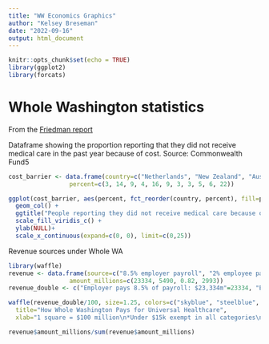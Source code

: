 ---
title: "WW Economics Graphics"
author: "Kelsey Breseman"
date: "2022-09-16"
output: html_document
---

```{r setup, include=FALSE}
knitr::opts_chunk$set(echo = TRUE)
library(ggplot2)
library(forcats)
```

# Whole Washington statistics
From the [Friedman report](https://secureservercdn.net/198.71.189.51/cz8.ce5.myftpupload.com/wp-content/uploads/2022/05/Funding-universal-healthcare-in-Washington-June-5-2021-Friedman.pdf)

Dataframe showing the proportion reporting that they did not receive medical care in the past year because of cost.
Source: Commonwealth Fund5

```{r}
cost_barrier <- data.frame(country=c("Netherlands", "New Zealand", "Australia", "UK", "Switzerland", "France", "Germany", "Sweden", "Norway", "Canada", "USA"),
                 percent=c(3, 14, 9, 4, 16, 9, 3, 3, 5, 6, 22))

ggplot(cost_barrier, aes(percent, fct_reorder(country, percent), fill=percent)) +
  geom_col() +
  ggtitle("People reporting they did not receive medical care because of cost - 2020") +
  scale_fill_viridis_c() +
  ylab(NULL)+
  scale_x_continuous(expand=c(0, 0), limit=c(0,25))
```
Revenue sources under Whole WA


```{r}
library(waffle)
revenue <- data.frame(source=c("8.5% employer payroll", "2% employee payroll", "2% sole proprietorship", "8.5% capital gains"),
                 amount_millions=c(23334, 5490, 0.82, 2993))
revenue_double <- c("Employer pays 8.5% of payroll: $23,334m"=23334, "Employee pays up to 2% of payroll: $5,490m"=5490, "2% of sole proprietorship: $0.82m"=0.82, "8.5% of capital gains: $2,993m"=2993)

waffle(revenue_double/100, size=1.25, colors=c("skyblue", "steelblue", "gray", "darkblue"),
  title="How Whole Washington Pays for Universal Healthcare",
  xlab="1 square = $100 million\n*Under $15k exempt in all categories\n**Employer responsible for 10.5% but may pass up to 2% to employees")

```

```{r}
revenue$amount_millions/sum(revenue$amount_millions)
```
